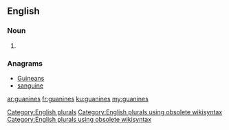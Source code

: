 ==English==

===Noun===
{{head|en}}

# {{plural of|guanine}}

===Anagrams===
* [[Guineans#English|Guineans]]
* [[sanguine#English|sanguine]]

[[Category:English plurals]][[Category:English plurals using obsolete wikisyntax]][[Category:English plurals using obsolete wikisyntax]]

[[ar:guanines]]
[[fr:guanines]]
[[ku:guanines]]
[[my:guanines]]